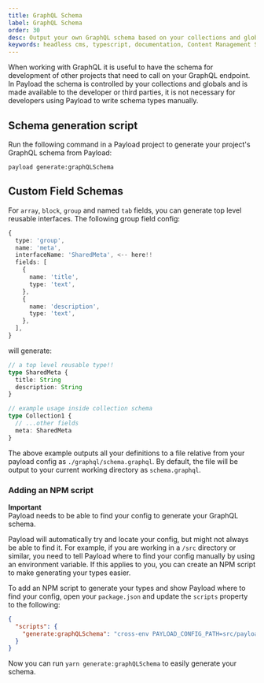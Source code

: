 ```yaml
---
title: GraphQL Schema
label: GraphQL Schema
order: 30
desc: Output your own GraphQL schema based on your collections and globals to a file.
keywords: headless cms, typescript, documentation, Content Management System, cms, headless, javascript, node, react, nextjs
---
```


When working with GraphQL it is useful to have the schema for development of other projects that need to call on your GraphQL endpoint. In Payload the schema is controlled by your collections and globals and is made available to the developer or third parties, it is not necessary for developers using Payload to write schema types manually.

## Schema generation script

Run the following command in a Payload project to generate your project's GraphQL schema from Payload:

```
payload generate:graphQLSchema
```

## Custom Field Schemas

For `array`, `block`, `group` and named `tab` fields, you can generate top level reusable interfaces. The following group field config:

```ts
{
  type: 'group',
  name: 'meta',
  interfaceName: 'SharedMeta', <-- here!!
  fields: [
    {
      name: 'title',
      type: 'text',
    },
    {
      name: 'description',
      type: 'text',
    },
  ],
}
```

will generate:

```ts
// a top level reusable type!!
type SharedMeta {
  title: String
  description: String
}

// example usage inside collection schema
type Collection1 {
  // ...other fields
  meta: SharedMeta
}
```

The above example outputs all your definitions to a file relative from your payload config as `./graphql/schema.graphql`. By default, the file will be output to your current working directory as `schema.graphql`.

### Adding an NPM script

<Banner type="warning">
  <strong>Important</strong>
  <br />
  Payload needs to be able to find your config to generate your GraphQL schema.
</Banner>

Payload will automatically try and locate your config, but might not always be able to find it. For example, if you are working in a `/src` directory or similar, you need to tell Payload where to find your config manually by using an environment variable. If this applies to you, you can create an NPM script to make generating your types easier.

To add an NPM script to generate your types and show Payload where to find your config, open your `package.json` and update the `scripts` property to the following:

```json
{
  "scripts": {
    "generate:graphQLSchema": "cross-env PAYLOAD_CONFIG_PATH=src/payload.config.ts payload generate:graphQLSchema"
  }
}
```

Now you can run `yarn generate:graphQLSchema` to easily generate your schema.

